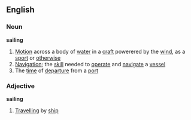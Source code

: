 ==English==
===Noun===
'''sailing'''
{{wikipedia}}
#[[Motion]] across a body of [[water]] in a [[craft]] powerered by the [[wind]], as a [[sport]] or [[otherwise]]
#[[Navigation]]; the [[skill]] needed to [[operate]] and [[navigate]] a [[vessel]]
#The [[time]] of [[departure]] from a [[port]]
===Adjective===
'''sailing'''
#[[Travelling]] by [[ship]]